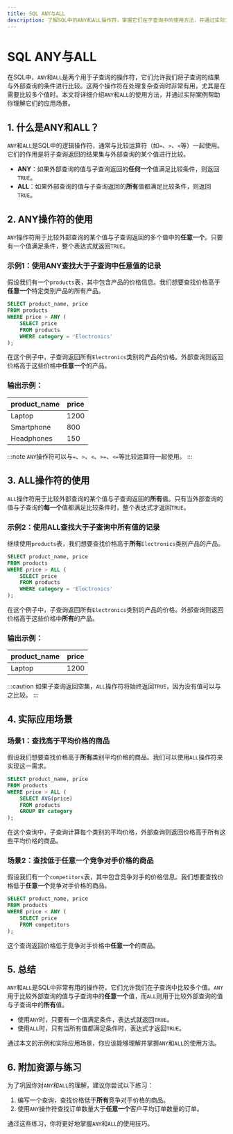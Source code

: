 ```yaml
---
title: SQL ANY与ALL
description: 了解SQL中的ANY和ALL操作符，掌握它们在子查询中的使用方法，并通过实际案例加深理解。
---
```


# SQL ANY与ALL

在SQL中，`ANY`和`ALL`是两个用于子查询的操作符，它们允许我们将子查询的结果与外部查询的条件进行比较。这两个操作符在处理复杂查询时非常有用，尤其是在需要比较多个值时。本文将详细介绍`ANY`和`ALL`的使用方法，并通过实际案例帮助你理解它们的应用场景。

## 1. 什么是ANY和ALL？

`ANY`和`ALL`是SQL中的逻辑操作符，通常与比较运算符（如`=`、`>`、`<`等）一起使用。它们的作用是将子查询返回的结果集与外部查询的某个值进行比较。

- **ANY**：如果外部查询的值与子查询返回的**任何一个**值满足比较条件，则返回`TRUE`。
- **ALL**：如果外部查询的值与子查询返回的**所有**值都满足比较条件，则返回`TRUE`。

## 2. ANY操作符的使用

`ANY`操作符用于比较外部查询的某个值与子查询返回的多个值中的**任意一个**。只要有一个值满足条件，整个表达式就返回`TRUE`。

### 示例1：使用ANY查找大于子查询中任意值的记录

假设我们有一个`products`表，其中包含产品的价格信息。我们想要查找价格高于**任意一个**特定类别产品的所有产品。

```sql
SELECT product_name, price
FROM products
WHERE price > ANY (
    SELECT price
    FROM products
    WHERE category = 'Electronics'
);
```

在这个例子中，子查询返回所有`Electronics`类别的产品的价格。外部查询则返回价格高于这些价格中**任意一个**的产品。

### 输出示例：

| product_name   | price |
|----------------|-------|
| Laptop         | 1200  |
| Smartphone     | 800   |
| Headphones     | 150   |

:::note
`ANY`操作符可以与`=`、`>`、`<`、`>=`、`<=`等比较运算符一起使用。
:::

## 3. ALL操作符的使用

`ALL`操作符用于比较外部查询的某个值与子查询返回的**所有**值。只有当外部查询的值与子查询的**每一个**值都满足比较条件时，整个表达式才返回`TRUE`。

### 示例2：使用ALL查找大于子查询中所有值的记录

继续使用`products`表，我们想要查找价格高于**所有**`Electronics`类别产品的产品。

```sql
SELECT product_name, price
FROM products
WHERE price > ALL (
    SELECT price
    FROM products
    WHERE category = 'Electronics'
);
```

在这个例子中，子查询返回所有`Electronics`类别的产品的价格。外部查询则返回价格高于这些价格中**所有**的产品。

### 输出示例：

| product_name   | price |
|----------------|-------|
| Laptop         | 1200  |

:::caution
如果子查询返回空集，`ALL`操作符将始终返回`TRUE`，因为没有值可以与之比较。
:::

## 4. 实际应用场景

### 场景1：查找高于平均价格的商品

假设我们想要查找价格高于**所有**类别平均价格的商品。我们可以使用`ALL`操作符来实现这一需求。

```sql
SELECT product_name, price
FROM products
WHERE price > ALL (
    SELECT AVG(price)
    FROM products
    GROUP BY category
);
```

在这个查询中，子查询计算每个类别的平均价格，外部查询则返回价格高于所有这些平均价格的商品。

### 场景2：查找低于任意一个竞争对手价格的商品

假设我们有一个`competitors`表，其中包含竞争对手的价格信息。我们想要查找价格低于**任意一个**竞争对手价格的商品。

```sql
SELECT product_name, price
FROM products
WHERE price < ANY (
    SELECT price
    FROM competitors
);
```

这个查询返回价格低于竞争对手价格中**任意一个**的商品。

## 5. 总结

`ANY`和`ALL`是SQL中非常有用的操作符，它们允许我们在子查询中比较多个值。`ANY`用于比较外部查询的值与子查询中的**任意一个**值，而`ALL`则用于比较外部查询的值与子查询中的**所有**值。

- 使用`ANY`时，只要有一个值满足条件，表达式就返回`TRUE`。
- 使用`ALL`时，只有当所有值都满足条件时，表达式才返回`TRUE`。

通过本文的示例和实际应用场景，你应该能够理解并掌握`ANY`和`ALL`的使用方法。

## 6. 附加资源与练习

为了巩固你对`ANY`和`ALL`的理解，建议你尝试以下练习：

1. 编写一个查询，查找价格低于**所有**竞争对手价格的商品。
2. 使用`ANY`操作符查找订单数量大于**任意一个**客户平均订单数量的订单。

通过这些练习，你将更好地掌握`ANY`和`ALL`的使用技巧。